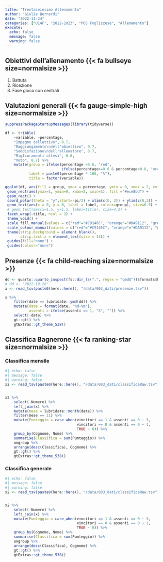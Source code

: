 ```yaml
---
title: "Trentaseiesimo Allenamento"
author: "Giulia Bernardi"
date: "2022-11-24"
categories: ["U14F", "2022-2023", "PGS Foglizzese", "Allenamento"]
execute: 
  echo: false
  message: false
  warning: false
---
```



## Obiettivi dell'allenamento  {{< fa bullseye size=normalsize >}}

1. Battuta
1. Ricezione
1. Fase gioco con centrali

## Valutazioni generali {{< fa gauge-simple-high size=normalsize >}}

```r
suppressPackageStartupMessages(library(tidyverse))

df <- tribble(
    ~variable, ~percentage,
    "Impegno collettivo", 0.7,
    "Raggiungimento\ndell'obiettivo", 0.7,
    "Soddisfazione\ndell'allenatore", 0.7,
    "Miglioramenti attesi", 0.6,
    "Voto", 0.7) %>% 
    mutate(group = ifelse(percentage <0.6, "red",
                          ifelse(percentage>=0.6 & percentage<0.8, "orange","green")),
           label = paste0(percentage * 100, "%"),
           title = factor(variable))

ggplot(df, aes(fill = group, ymax = percentage, ymin = 0, xmax = 2, xmin = 1)) +
 geom_rect(aes(ymax=1, ymin=0, xmax=2, xmin=1), fill ="#ece8bd") +
 geom_rect() + 
 coord_polar(theta = "y",start=-pi/2) + xlim(c(0, 2)) + ylim(c(0,2)) +
 geom_text(aes(x = 0, y = 0, label = label, colour=group), size=6.5) +
 # geom_text(aes(x=1.5, y=1.5, label=title), size=4.2) + 
 facet_wrap(~title, ncol = 3) +
 theme_void() +
 scale_fill_manual(values = c("red"="#C9146C", "orange"="#DA9112", "green"="#129188")) +
 scale_colour_manual(values = c("red"="#C9146C", "orange"="#DA9112", "green"="#129188")) +
 theme(strip.background = element_blank(),
       strip.text.x = element_text(size = 13)) +
 guides(fill="none") +
 guides(colour="none")
```

## Presenze {{< fa child-reaching size=normalsize >}}

```r
dd <- quarto::quarto_inspect(fs::dir_ls(".", regex = "qmd$"))$formats$html$metadata$date
# dd <- "2022-10-20"
x <- read_tsv(paste0(here::here(), "/data/003_dati/presenze.tsv"))

x %>% 
    filter(date == lubridate::ymd(dd)) %>%
    mutate(date = format(date, "%d-%m"),
           assenti = ifelse(assenti == 1, "X", "")) %>% 
    select(-date) %>% 
    gt::gt() %>% 
    gtExtras::gt_theme_538() 
```


## Classifica Bagnerone {{< fa ranking-star size=normalsize >}}

### Classifica mensile
```r
#| echo: false
#| message: false
#| warning: false
x2 <- read_tsv(paste0(here::here(), "/data/003_dati/classificaRaw.tsv"))


x2 %>%
    select(-Numero) %>% 
    left_join(x) %>% 
    mutate(mese = lubridate::month(date)) %>% 
    filter(mese == 11) %>% 
    mutate(Punteggio = case_when(vincitori == 1 & assenti == 0 ~ 3,
                                 vincitori == 0 & assenti == 0 ~ 1,
                                 TRUE ~ 0)) %>% 
    group_by(Cognome, Nome) %>% 
    summarise(Classifica = sum(Punteggio)) %>% 
    ungroup %>% 
    arrange(desc(Classifica), Cognome) %>% 
    gt::gt() %>% 
    gtExtras::gt_theme_538()

```


### Classifica generale
```r
#| echo: false
#| message: false
#| warning: false
x2 <- read_tsv(paste0(here::here(), "/data/003_dati/classificaRaw.tsv"))


x2 %>%
    select(-Numero) %>% 
    left_join(x) %>% 
    mutate(Punteggio = case_when(vincitori == 1 & assenti == 0 ~ 3,
                                 vincitori == 0 & assenti == 0 ~ 1,
                                 TRUE ~ 0)) %>% 
    group_by(Cognome, Nome) %>% 
    summarise(Classifica = sum(Punteggio)) %>% 
    ungroup %>% 
    arrange(desc(Classifica), Cognome) %>% 
    gt::gt() %>% 
    gtExtras::gt_theme_538()

```

